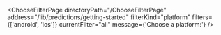 

<ChooseFilterPage
  directoryPath="/ChooseFilterPage"
  address="/lib/predictions/getting-started"
  filterKind="platform"
  filters={['android', 'ios']}
  currentFilter="all"
  message={'Choose a platform:'}
/>
